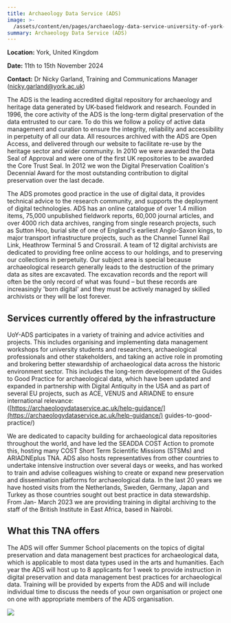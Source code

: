 ```yaml
---
title: Archaeology Data Service (ADS)
image: >-
  /assets/content/en/pages/archaeology-data-service-university-of-york-york-united-kingdom/image.jpg
summary: Archaeology Data Service (ADS)
---
```

**Location:** York, United Kingdom

**Date:** 11th to 15th November 2024

**Contact:** Dr Nicky Garland, Training and Communications Manager ([nicky.garland@york.ac.uk](mailto:nicky.garland@york.ac.uk))

The ADS is the leading accredited digital repository for archaeology and heritage data generated by UK-based fieldwork and research. Founded in 1996, the core activity of the ADS is the long-term digital preservation of the data entrusted to our care. To do this we follow a policy of active data management and curation to ensure the integrity, reliability and accessibility in perpetuity of all our data. All resources archived with the ADS are Open Access, and delivered through our website to facilitate re-use by the heritage sector and wider community. In 2010 we were awarded the Data Seal of Approval and were one of the first UK repositories to be awarded the Core Trust Seal. In 2012 we won the Digital Preservation Coalition's Decennial Award for the most outstanding contribution to digital preservation over the last decade.

The ADS promotes good practice in the use of digital data, it provides technical advice to the research community, and supports the deployment of digital technologies. ADS has an online catalogue of over 1.4 million items, 75,000 unpublished fieldwork reports, 60,000 journal articles, and over 4000 rich data archives, ranging from single research projects, such as Sutton Hoo, burial site of one of England's earliest Anglo-Saxon kings, to major transport infrastructure projects, such as the Channel Tunnel Rail Link, Heathrow Terminal 5 and Crossrail. A team of 12 digital archivists are dedicated to providing free online access to our holdings, and to preserving our collections in perpetuity. Our subject area is special because archaeological research generally leads to the destruction of the primary data as sites are excavated. The excavation records and the report will often be the only record of what was found – but these records are increasingly 'born digital' and they must be actively managed by skilled archivists or they will be lost forever.

## Services currently offered by the infrastructure

UoY-ADS participates in a variety of training and advice activities and projects. This includes
organising and implementing data management workshops for university students and researchers,
archaeological professionals and other stakeholders, and taking an active role in promoting and
brokering better stewardship of archaeological data across the historic environment sector. This
includes the long-term development of the Guides to Good Practice for archaeological data, which
have been updated and expanded in partnership with Digital Antiquity in the USA and as part of
several EU projects, such as ACE, VENUS and ARIADNE to ensure international relevance:\
([https://archaeologydataservice.ac.uk/help-guidance/](https://archaeologydataservice.ac.uk/help-guidance/) guides-to-good-practice/)

We are dedicated to capacity building for archaeological data repositories throughout the world, and
have led the SEADDA COST Action to promote this, hosting many COST Short Term Scientific Missions
(STSMs) and ARIADNEplus TNA. ADS also hosts representatives from other countries to undertake
intensive instruction over several days or weeks, and has worked to train and advise colleagues
wishing to create or expand new preservation and dissemination platforms for archaeological data. In
the last 20 years we have hosted visits from the Netherlands, Sweden, Germany, Japan and Turkey as
those countries sought out best practice in data stewardship. From Jan- March 2023 we are providing
training in digital archiving to the staff of the British Institute in East Africa, based in
Nairobi.

## What this TNA offers

The ADS will offer Summer School placements on the topics of digital preservation and data
management best practices for archaeological data, which is applicable to most data types used in
the arts and humanities. Each year the ADS will host up to 8 applicants for 1 week to provide
instruction in digital preservation and data management best practices for archaeological data.
Training will be provided by experts from the ADS and will include individual time to discuss the
needs of your own organisation or project one on one with appropriate members of the ADS
organisation.

<LinkButton label="Apply Now" href="/tna-application-process/" />

![](/assets/content/en/pages/archaeology-data-service-university-of-york-york-united-kingdom/logo.jpg)
